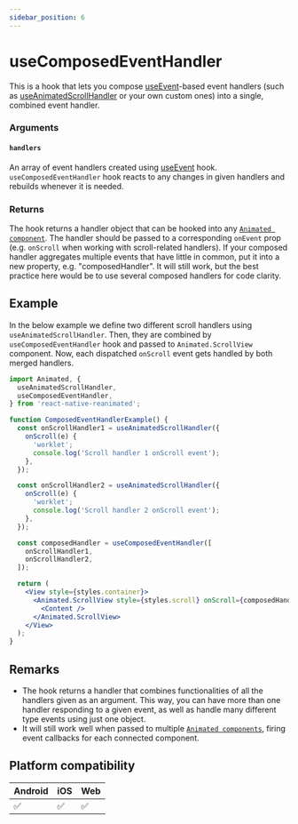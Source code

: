 ```yaml
---
sidebar_position: 6
---
```


# useComposedEventHandler

This is a hook that lets you compose [useEvent](/docs/advanced/useEvent)-based event handlers (such as [useAnimatedScrollHandler](/docs/scroll/useAnimatedScrollHandler) or your own custom ones) into a single, combined event handler.

### Arguments

#### `handlers`

An array of event handlers created using [useEvent](/docs/advanced/useEvent) hook. `useComposedEventHandler` hook reacts to any changes in given handlers and rebuilds whenever it is needed.

### Returns

The hook returns a handler object that can be hooked into any [`Animated component`](/docs/fundamentals/glossary#animated-component).
The handler should be passed to a corresponding `onEvent` prop (e.g. `onScroll` when working with scroll-related handlers). If your composed handler aggregates multiple events that have little in common, put it into a new property, e.g. "composedHandler". It will still work, but the best practice here would be to use several composed handlers for code clarity.

## Example

In the below example we define two different scroll handlers using `useAnimatedScrollHandler`. Then, they are combined by `useComposedEventHandler` hook and passed to `Animated.ScrollView` component.
Now, each dispatched `onScroll` event gets handled by both merged handlers.

```jsx {29-32,36}
import Animated, {
  useAnimatedScrollHandler,
  useComposedEventHandler,
} from 'react-native-reanimated';

function ComposedEventHandlerExample() {
  const onScrollHandler1 = useAnimatedScrollHandler({
    onScroll(e) {
      'worklet';
      console.log('Scroll handler 1 onScroll event');
    },
  });

  const onScrollHandler2 = useAnimatedScrollHandler({
    onScroll(e) {
      'worklet';
      console.log('Scroll handler 2 onScroll event');
    },
  });

  const composedHandler = useComposedEventHandler([
    onScrollHandler1,
    onScrollHandler2,
  ]);

  return (
    <View style={styles.container}>
      <Animated.ScrollView style={styles.scroll} onScroll={composedHandler}>
        <Content />
      </Animated.ScrollView>
    </View>
  );
}
```

## Remarks

- The hook returns a handler that combines functionalities of all the handlers given as an argument. This way, you can have more than one handler responding to a given event, as well as handle many different type events using just one object.
- It will still work well when passed to multiple [`Animated components`](/docs/fundamentals/glossary#animated-component), firing event callbacks for each connected component.

## Platform compatibility

<div className="platform-compatibility">

| Android | iOS | Web |
| ------- | --- | --- |
| ✅      | ✅  | ✅  |

</div>
